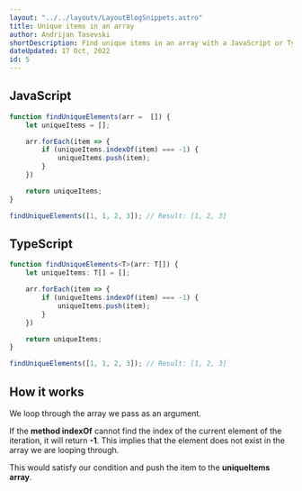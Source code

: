 ```yaml
---
layout: "../../layouts/LayoutBlogSnippets.astro"
title: Unique items in an array
author: Andrijan Tasevski
shortDescription: Find unique items in an array with a JavaScript or TypeScript function
dateUpdated: 17 Oct, 2022
id: 5
---
```


## JavaScript

```javascript 
function findUniqueElements(arr =  []) {
    let uniqueItems = [];

    arr.forEach(item => {
        if (uniqueItems.indexOf(item) === -1) {
            uniqueItems.push(item);
        }
    })

    return uniqueItems;
}

findUniqueElements([1, 1, 2, 3]); // Result: [1, 2, 3]
```

## TypeScript

```typescript 
function findUniqueElements<T>(arr: T[]) {
    let uniqueItems: T[] = [];

    arr.forEach(item => {
        if (uniqueItems.indexOf(item) === -1) {
            uniqueItems.push(item);
        }
    })

    return uniqueItems;
}

findUniqueElements([1, 1, 2, 3]); // Result: [1, 2, 3]
```

## How it works

We loop through the array we pass as an argument.

If the **method indexOf** cannot find the index of the current element of the iteration, it will return **-1**. This implies that the element does not exist in the array we are looping through.

This would satisfy our condition and push the item to the **uniqueItems array**.